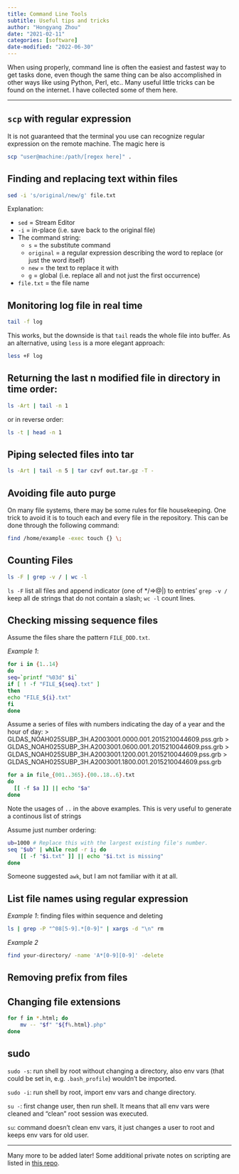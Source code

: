 ```yaml
---
title: Command Line Tools
subtitle: Useful tips and tricks
author: "Hongyang Zhou"
date: "2021-02-11"
categories: [software]
date-modified: "2022-06-30"
---
```


When using properly, command line is often the easiest and fastest way to get tasks done, even though the same thing can be also accomplished in other ways like using Python, Perl, etc..
Many useful little tricks can be found on the internet. I have collected some of them here.

---

## `scp` with regular expression

It is not guaranteed that the terminal you use can recognize regular expression on the remote machine. The magic here is

```sh
scp "user@machine:/path/[regex here]" .
```

## Finding and replacing text within files

```sh
sed -i 's/original/new/g' file.txt
```

Explanation:

* `sed` = Stream Editor
* `-i` = in-place (i.e. save back to the original file)
* The command string:
  * `s` = the substitute command
  * `original` = a regular expression describing the word to replace (or just the word itself)
  * `new` = the text to replace it with
  * `g` = global (i.e. replace all and not just the first occurrence)
* `file.txt` = the file name

## Monitoring log file in real time

```sh
tail -f log
```

This works, but the downside is that `tail` reads the whole file into buffer. As an alternative, using `less` is a more elegant approach:

```sh
less +F log
```

## Returning the last n modified file in directory in time order:

```sh
ls -Art | tail -n 1
```

or in reverse order:

```sh
ls -t | head -n 1
```

## Piping selected files into tar

```sh
ls -Art | tail -n 5 | tar czvf out.tar.gz -T -
```

## Avoiding file auto purge

On many file systems, there may be some rules for file housekeeping. One trick to avoid it is to touch each and every file in the repository. This can be done through the following command:

```sh
find /home/example -exec touch {} \;
```

## Counting Files

```sh
ls -F | grep -v / | wc -l
```

`ls -F` list all files and append indicator (one of */=>@|) to entries'
`grep -v /` keep all de strings that do not contain a slash;
`wc -l` count lines.

## Checking missing sequence files

Assume the files share the pattern `FILE_DDD.txt`.

*Example 1*:

```sh
for i in {1..14}
do
seq=`printf "%03d" $i`
if [ ! -f "FILE_${seq}.txt" ]
then
echo "FILE_${i}.txt"
fi
done
```

Assume a series of files with numbers indicating the day of a year and the hour of day:
> GLDAS_NOAH025SUBP_3H.A2003001.0000.001.2015210044609.pss.grb
> GLDAS_NOAH025SUBP_3H.A2003001.0600.001.2015210044609.pss.grb
> GLDAS_NOAH025SUBP_3H.A2003001.1200.001.2015210044609.pss.grb
> GLDAS_NOAH025SUBP_3H.A2003001.1800.001.2015210044609.pss.grb

```sh
for a in file_{001..365}.{00..18..6}.txt
do
  [[ -f $a ]] || echo "$a"
done
```

Note the usages of `..` in the above examples. This is very useful to generate a continous list of strings

Assume just number ordering:

```sh
ub=1000 # Replace this with the largest existing file's number.
seq "$ub" | while read -r i; do
    [[ -f "$i.txt" ]] || echo "$i.txt is missing"
done
```

Someone suggested `awk`, but I am not familiar with it at all.

## List file names using regular expression

*Example 1*: finding files within sequence and deleting

```sh
ls | grep -P "^08[5-9].*[0-9]" | xargs -d "\n" rm
```

*Example 2*

```sh
find your-directory/ -name 'A*[0-9][0-9]' -delete
```

## Removing prefix from files

<script src="https://gist.github.com/larshaendler/3c477182717d32a4fc64070c283d24ad.js"></script>

## Changing file extensions

```sh
for f in *.html; do
    mv -- "$f" "${f%.html}.php"
done
```

## sudo

`sudo -s`: run shell by root without changing a directory, also env vars (that could be set in, e.g. `.bash_profile`) wouldn’t be imported.

`sudo -i`: run shell by root, import env vars and change directory.

`su -`: first change user, then run shell. It means that all env vars were cleaned and "clean" root session was executed.

`su`: command doesn’t clean env vars, it just changes a user to root and keeps env vars for old user.

---

Many more to be added later! Some additional private notes on scripting are listed in [this repo](https://github.com/henry2004y/ScriptingNotes).
